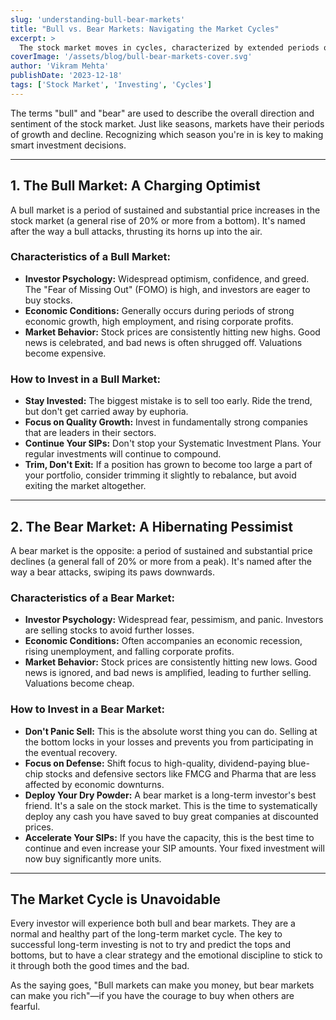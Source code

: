 ```yaml
---
slug: 'understanding-bull-bear-markets'
title: "Bull vs. Bear Markets: Navigating the Market Cycles"
excerpt: >
  The stock market moves in cycles, characterized by extended periods of rising prices (bull markets) and falling prices (bear markets). These are not just technical terms; they represent the collective mood of investors, driven by optimism and economic growth or pessimism and economic contraction. Understanding the characteristics of each market phase, the psychology that drives them, and the strategies required to navigate them is fundamental for any investor looking to build long-term wealth while managing risk effectively.
coverImage: '/assets/blog/bull-bear-markets-cover.svg'
author: 'Vikram Mehta'
publishDate: '2023-12-18'
tags: ['Stock Market', 'Investing', 'Cycles']
---
```


The terms "bull" and "bear" are used to describe the overall direction and sentiment of the stock market. Just like seasons, markets have their periods of growth and decline. Recognizing which season you're in is key to making smart investment decisions.

---

## 1. The Bull Market: A Charging Optimist

A bull market is a period of sustained and substantial price increases in the stock market (a general rise of 20% or more from a bottom). It's named after the way a bull attacks, thrusting its horns up into the air.

### Characteristics of a Bull Market:
- **Investor Psychology:** Widespread optimism, confidence, and greed. The "Fear of Missing Out" (FOMO) is high, and investors are eager to buy stocks.
- **Economic Conditions:** Generally occurs during periods of strong economic growth, high employment, and rising corporate profits.
- **Market Behavior:** Stock prices are consistently hitting new highs. Good news is celebrated, and bad news is often shrugged off. Valuations become expensive.

### How to Invest in a Bull Market:
- **Stay Invested:** The biggest mistake is to sell too early. Ride the trend, but don't get carried away by euphoria.
- **Focus on Quality Growth:** Invest in fundamentally strong companies that are leaders in their sectors.
- **Continue Your SIPs:** Don't stop your Systematic Investment Plans. Your regular investments will continue to compound.
- **Trim, Don't Exit:** If a position has grown to become too large a part of your portfolio, consider trimming it slightly to rebalance, but avoid exiting the market altogether.

---

## 2. The Bear Market: A Hibernating Pessimist

A bear market is the opposite: a period of sustained and substantial price declines (a general fall of 20% or more from a peak). It's named after the way a bear attacks, swiping its paws downwards.

### Characteristics of a Bear Market:
- **Investor Psychology:** Widespread fear, pessimism, and panic. Investors are selling stocks to avoid further losses.
- **Economic Conditions:** Often accompanies an economic recession, rising unemployment, and falling corporate profits.
- **Market Behavior:** Stock prices are consistently hitting new lows. Good news is ignored, and bad news is amplified, leading to further selling. Valuations become cheap.

### How to Invest in a Bear Market:
- **Don't Panic Sell:** This is the absolute worst thing you can do. Selling at the bottom locks in your losses and prevents you from participating in the eventual recovery.
- **Focus on Defense:** Shift focus to high-quality, dividend-paying blue-chip stocks and defensive sectors like FMCG and Pharma that are less affected by economic downturns.
- **Deploy Your Dry Powder:** A bear market is a long-term investor's best friend. It's a sale on the stock market. This is the time to systematically deploy any cash you have saved to buy great companies at discounted prices.
- **Accelerate Your SIPs:** If you have the capacity, this is the best time to continue and even increase your SIP amounts. Your fixed investment will now buy significantly more units.

---

## The Market Cycle is Unavoidable

Every investor will experience both bull and bear markets. They are a normal and healthy part of the long-term market cycle. The key to successful long-term investing is not to try and predict the tops and bottoms, but to have a clear strategy and the emotional discipline to stick to it through both the good times and the bad.

As the saying goes, "Bull markets can make you money, but bear markets can make you rich"—if you have the courage to buy when others are fearful. 